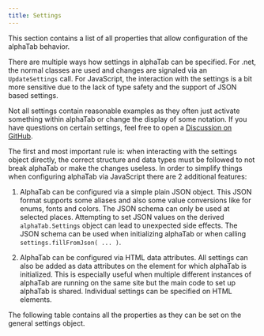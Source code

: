 ```yaml
---
title: Settings
---
```



This section contains a list of all properties that allow configuration of the alphaTab behavior.

There are multiple ways how settings in alphaTab can be specified. For .net, the normal classes are used and
changes are signaled via an `UpdateSettings` call. For JavaScript, the interaction with the settings is a bit more sensitive
due to the lack of type safety and the support of JSON based settings.

Not all settings contain reasonable examples as they often just activate something within alphaTab
or change the display of some notation. If you have questions on certain settings, feel free to open a
[Discussion on GitHub](https://github.com/CoderLine/alphaTab/discussions).

The first and most important rule is: when interacting with the settings object directly, the correct structure and data types
must be followed to not break alphaTab or make the changes useless. In order to simplify things when configuring alphaTab via JavaScript
there are 2 additional features:

1. AlphaTab can be configured via a simple plain JSON object.
This JSON format supports some aliases and also some value conversions like for enums, fonts and colors.
The JSON schema can only be used at selected places.
Attempting to set JSON values on the derived `alphaTab.Settings` object can lead to unexpected side effects.
The JSON schema can be used when initializing alphaTab or when calling `settings.fillFromJson( ... )`.

2. AlphaTab can be configured via HTML data attributes.
All settings can also be added as data attributes on the element for which alphaTab is initialized. This is especially useful
when multiple different instances of alphaTab are running on the same site but the main code to set up alphaTab is shared.
Individual settings can be specified on HTML elements.

The following table contains all the properties as they can be set on the general settings object.


<ReferenceTable type="Property" currentSidebarCategory={useCurrentSidebarCategory()} showJson={true} />